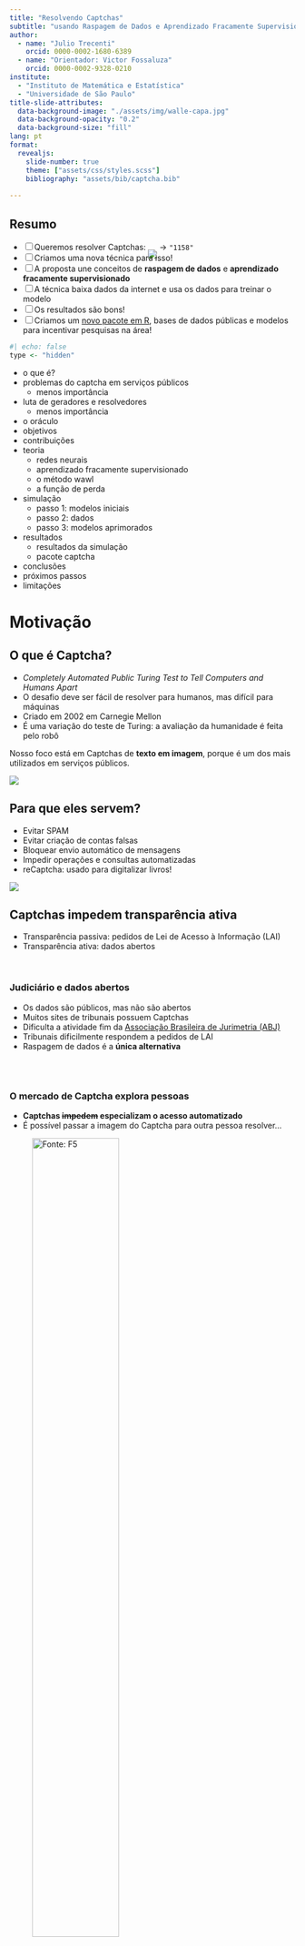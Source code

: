 ```yaml
---
title: "Resolvendo Captchas"
subtitle: "usando Raspagem de Dados e Aprendizado Fracamente Supervisionado"
author: 
  - name: "Julio Trecenti"
    orcid: 0000-0002-1680-6389
  - name: "Orientador: Victor Fossaluza"
    orcid: 0000-0002-9328-0210
institute: 
  - "Instituto de Matemática e Estatística"
  - "Universidade de São Paulo"
title-slide-attributes: 
  data-background-image: "./assets/img/walle-capa.jpg"
  data-background-opacity: "0.2"
  data-background-size: "fill"
lang: pt
format: 
  revealjs:
    slide-number: true
    theme: ["assets/css/styles.scss"]
    bibliography: "assets/bib/captcha.bib"
    
---
```



## Resumo

::: {.incremental}

- [ ] Queremos resolver Captchas: <img src="assets/img/dados_tjrs.jpg" style='margin:0px;margin: 0px 0px -15px 0px;'> -> `"1158"`
- [ ] Criamos uma nova técnica para isso!
- [ ] A proposta une conceitos de __raspagem de dados__ e __aprendizado fracamente supervisionado__
- [ ] A técnica baixa dados da internet e usa os dados para treinar o modelo
- [ ] Os resultados são bons!
- [ ] Criamos um [novo pacote em R](https://github.com/decryptr/captcha), bases de dados públicas e modelos para incentivar pesquisas na área!

:::

```r
#| echo: false
type <- "hidden"
```


::: {.notes}

- o que é?
- problemas do captcha em serviços públicos
    - menos importância
- luta de geradores e resolvedores
    - menos importância
- o oráculo
- objetivos
- contribuições
- teoria
    - redes neurais
    - aprendizado fracamente supervisionado
    - o método wawl
    - a função de perda
- simulação
    - passo 1: modelos iniciais
    - passo 2: dados
    - passo 3: modelos aprimorados
- resultados
    - resultados da simulação
    - pacote captcha
- conclusões
- próximos passos
- limitações

:::

# Motivação {background-image="./assets/img/dados_tjmg.jpeg" background-size="200px" background-repeat="repeat" background-opacity="0.1" visibility="uncounted"}

## O que é Captcha?

- *Completely Automated Public Turing Test to Tell Computers and Humans Apart*
- O desafio deve ser fácil de resolver para humanos, mas difícil para máquinas
- Criado em 2002 em Carnegie Mellon
- É uma variação do teste de Turing: a avaliação da humanidade é feita pelo robô

Nosso foco está em Captchas de __texto em imagem__, porque é um dos mais utilizados em serviços públicos.

![](assets/img/captcha.gif){fig-align="center"}

## Para que eles servem? {visibility='`r type`'}

- Evitar SPAM
- Evitar criação de contas falsas
- Bloquear envio automático de mensagens
- Impedir operações e consultas automatizadas
- reCaptcha: usado para digitalizar livros!

![](assets/img/recaptcha-example.gif){fig-align="center"}


## Captchas impedem transparência ativa

- Transparência passiva: pedidos de Lei de Acesso à Informação (LAI)
- Transparência ativa: dados abertos

<br/>

:::{.fragment .fade-in}

### Judiciário e dados abertos

- Os dados são públicos, mas não são abertos
- Muitos sites de tribunais possuem Captchas
- Dificulta a atividade fim da [Associação Brasileira de Jurimetria (ABJ)](https://abj.org.br)
- Tribunais dificilmente respondem a pedidos de LAI
- Raspagem de dados é a __única alternativa__

:::

## {auto-animate=true}

<br/>

### O mercado de Captcha explora pessoas

- __Captchas ~~impedem~~ especializam o acesso automatizado__
- É possível passar a imagem do Captcha para outra pessoa resolver...

![[Fonte: F5](https://www.f5.com/labs/articles/cisotociso/i-was-a-human-captcha-solver)](assets/img/2captcha.gif){width=60%}

## {auto-animate=true}

<br/>

### O mercado de Captcha explora pessoas

- __Captchas ~~impedem~~ especializam o acesso automatizado__
- É possível passar a imagem do Captcha para outra pessoa resolver...

### Resolver Captchas é bom para a ciência

- Captcha e inteligência artificial estão conectados
- Quando se resolvem Captchas, a ciência se desenvolve


<!-- ---------------------------------------------- -->

# Estado da arte {background-image="./assets/img/dados_tjmg.jpeg" background-size="200px" background-repeat="repeat" background-opacity="0.1" visibility="uncounted"}

## Uma luta de geradores e resolvedores

::: {.notes}
- Luta entre geradores e resolvedores
- Avanços em inteligência artificial e processamento de imagens
- Redes neurais como ferramentas úteis para resolver Captchas
- reCaptcha v1: digitalização de livros
- reCaptcha v2: identificação de objetos e animais
- Artigo da Google
- reCaptcha v3: verificação ativa do agente, foco em padrões de acesso
:::


```r
#| out-width: 100%
#| out-height: 800px
library(timevis)
tibble::tribble(
  ~id,                                     ~content, ~start, ~end,
    1,                            "Criação<br/>do site",   "2000-01-01", NA,
    2,                                "Tech. report",   "2002-01-01",   NA,
    3,                              "Paper original",   "2003-01-01",   NA,
    4,                        "Primeiro resolvedor",   "2003-01-01",   NA,
    5,                 "Aplicação de<br/>redes neurais",   "2004-01-01",   NA,
    6,                               "reCaptcha V1",   "2008-01-01", NA,
    7,             "reCaptcha comprada<br/>pela Google",   "2009-01-01",   NA,
    8, "resolvendo reCaptcha V1<br/>com 99,8% de acurácia",   "2013-01-01",   NA,
    9,                               "reCaptcha V2",   "2014-01-01", NA,
   10,                    "resolvendo<br/>reCaptcha V2",   "2017-01-01",   NA,
   11,                               "reCaptcha V3<br/>(fim da necessidade<br/>de usar Captchas)",   "2018-01-01", NA
  ) |> 
  dplyr::mutate(
    style = paste0(
      "font-size: .7em;background-color:", 
      c(rep("lightblue", 5), "lightgreen", "lightblue", "lightblue",
        "lightgreen", "lightblue", "lightgreen")
    ),
    # type = c(rep("box", 5), "range", "box", "box", "range", "box", "range"),
    # group = c(rep(2, 5), 1, 2, 2, 1, 2, 1)
  ) |> 
timevis::timevis(
  height = 500
)
```


## A luta acabou, mas os Captchas não {visibility='`r type`'}

- Captchas praticamente __não são necessários__ nos dias de hoje
- Ninguém venceu a luta; ela mudou de foco para __verificação ativa__
- Captchas se tornaram obsoletos, servindo principalmente para:
    - Pesquisa científica em inteligência artificial
    - Atrapalhar a vida de quem faz pesquisa com dados públicos

## Desafios atuais de pesquisa

- __Reduzir__ a quantidade __anotações necessárias__ para resolver um Captcha
- Criar __resolvedores__ de Captcha __universais__
- Abordagens recentes: redes generativas adversariais (GANs) e similares
- Trabalhos recentes: @yeAnotherTextCaptcha2018; @wangMakeComplexCaptchas2021.

<!-- ---------------------------------------------- -->

# Nova abordagem {background-image="./assets/img/dados_tjmg.jpeg" background-size="200px" background-repeat="repeat" background-opacity="0.1" visibility="uncounted"}

## Objetivo {auto-animate=true}

::: {style="margin-top: 200px; font-size: 1.3em; color: royalblue;"}
Desenvolver um método __inovador__, chamado WAWL (*Web Automatic Weak Learning*) para resolver Captchas, misturando técnicas de __aprendizado profundo__ com __raspagem de dados__ e aproveitando os dados fornecidos pelo oráculo.
:::

## Objetivos específicos {auto-animate=true}

Desenvolver um método __inovador__, chamado WAWL (*Web Automatic Weak Learning*) para resolver Captchas, misturando técnicas de __aprendizado profundo__ com __raspagem de dados__ e aproveitando os dados fornecidos pelo oráculo.

1.  Descrever o método proposto e estudar suas características.
2.  Construir e disponibilizar um repositório de dados para realização de mais pesquisas no ramo.
3.  Ajustar modelos e testar a eficácia do método.
4.  Disponibilizar um pacote computacional aberto que possibilita a implementação de soluções para resolver Captchas presentes em serviços públicos.

## Contribuições {.center .center-x}

:::{.columns}

:::{.column width="33%" .incremental}

### Pesquisa

- União entre áreas de aprendizado de máquinas e raspagem de dados
- Aplicação inovadora do aprendizado fracamente supervisionado com base potencialmente infinita

:::

:::{.column width="33%" .incremental}

### Aplicações

- O WAWL traz bons resultados empíricos
- Novos modelos disponíveis
- Destravamos algumas pesquisas aplicada no Brasil


:::

:::{.column width="33%" .incremental}

### Sociedade

- Novo pacote `{captcha}` disponível para comunidade
- Novas bases de dados disponíveis
- Desincentivo aos mercados que exploram pessoas


:::

:::

## Oráculo: a oportunidade

- Quando preenchemos um Captcha no site, ele nos diz se acertamos ou não
- Mas a informação é limitada: o site só diz de __acertamos__ ou __erramos__.
- É como um __oráculo__, que sempre nos diz verdade, mas de forma incompleta.

:::{width="80%"}

![Fonte: The Matrix](assets/img/cookie.gif){fig-align="center" width="50%"}

:::

## O que é oráculo?

![](assets/img/esquema-oraculo.png){fig-align="center"}

- Conceito de oráculo: resposta do site sobre acerto/erro
- Oráculos existem em __todos__ os sites com Captchas
- Podem permitir __vários chutes__ para um mesmo Captcha

## Nossa solução {background-image="./assets/img/walle.webp" background-opacity="0.2" .center .center-x}

::: {style="margin-top: 200px; font-size: 1.4em"}

__Web Automatic Weak Learning (WAWL)__

- Parte de um modelo inicial

- Obtém novos dados automaticamente

- Atualiza o modelo

:::

## Como funciona?

![](assets/img/wawl.png){fig-align="center"}

- __Modelo inicial__: pode ser ajustado com uma pequena base completamente anotada ou pode ser um super-modelo generalista.

## Vantagens do WAWL

- Aproveita os recursos disponíveis: __base de dados__ virtualmente __infinita__
- Fácil de implementar: só precisa de uma __mudança na função de perda__
- __Depende de um raspador__, cujo tempo de desenvolvimento é __negligenciável__ devido à necessidade de construí-los na prática

## Arquitetura da rede neural {visibility='`r type`'}

```r
#| label: fig-diagrama-modelo-cnn
#| fig-cap: "Diagrama representando o modelo utilizado de forma genérica, com todos os componentes e subcomponentes apresentados de forma esquemática"
knitr::include_graphics("assets/img/diagrama-modelo-cnn.png")
```

## Adaptação da função de perda

- Função de perda adaptada para informação limitada do oráculo
- Considera rótulos corretos e incorretos

$$\mathcal L(g(\mathbf x), {\mathbf y}) = -\log\left[1 - \sum_{y \in \mathcal A} {g_y}(\mathbf x) I(y\notin {\mathbf y})\right]$$

- Quando a informação é __parcial__, a __perda é maior__ quando o modelo dá alta probabilidade para um __rótulo incorreto__.
- Quando a informação é __completa__, utilizamos a função de __perda original__.  
- Como ler a função: "Não dê altas probabilidades para rótulos que sabemos que estão errados!"

## Exemplo {visibility='`r type`'}

:::{.fragment}
Rótulo incorreto com __alta__ probabilidade

- Rede neural retorna 0.99 para rótulo incorreto $j$

$$\mathcal L(g(\mathbf x), \{1,\dots,10\}\setminus \{j\}) = -\log\left[1-{g_j}(\mathbf x)\right] = -\log\left[1-0.99 \right] = 4.61$$

- Penalização __maior__ para predição incorreta

:::

<hr/>

:::{.fragment}
Rótulo incorreto com __baixa__ probabilidade

- Rede neural retorna 0.01 para rótulo incorreto $k$

$$\mathcal L(g(\mathbf x), \{1,\dots,10\}\setminus \{k\}) = -\log\left[1-{g_k}(\mathbf x)\right] = -\log\left[1-0.01 \right] = 0.01$$

- Penalização menor para predição menos provável

:::

## Aprendizado fracamente supervisionado {visibility='`r type`'}

Generalização do aprendizado estatístico: contempla aprendizado supervisionado, aprendizado semi-supervisionado e vários tipos de supervisão fraca (rótulos incorretos, rótulos incompletos, etc) e sem supervisão.

:::{}
![Exemplo de supervisor fraco](assets/img/office.gif)
:::

- __Nosso caso__: Aprendizado com dados parcialmente rotulados (PLL): parte da base anotada sem erros, parte com lista de rótulos possíveis.

- __Rótulos parciais__: lista de possíveis valores para $y$, incluindo o correto.

- __Rótulos complementares__: a lista de possíveis valores inclui todos os valores menos 1. No nosso caso, a tentativa errada que vem do oráculo.

## Como demonstrar que funciona? {visibility='`r type`'}

- __Passo-a-passo__: escrever distribuição dos dados, reescrever função de risco, criar estimador e demonstrar convergência

- A partir da distribuição dos dados, reescreve-se a função de risco do problema completamente supervisionado em termos do problema de rótulos parciais.

- Considerando que $f^*$ é a função obtida em um problema completamente supervisionado, $\hat{f}$ é a função obtida no problema com rótulos parciais e seguindo algumas suposições adicionais, demonstra-se que 

$$|\mathcal R(\hat f) - \mathcal R(f^*)|$$

é limitada e converge para zero quando tamanho da amostra vai para infinito. Geralmente, utiliza-se a *teoria de complexidade de Rademacher* na demonstração [@fengProvablyConsistentPartiallabel2020].

## Situação atual {visibility='`r type`'}

- Os trabalhos existentes demonstram convergência independentemente da função de perda (sob certas suposições), para algumas distribuições específicas dos dados rotulados parcialmente.

- Também existem demonstrações para funções de perda específicas (diferentes da nossa), que independem da distribuição dos dados. No entanto, essas soluções envolvem apenas rótulos complementares, não rótulos complementares múltiplos. 

- Até o momento, não existe uma demonstração que aborde exatamente os dados da metodologia WAWL. No entanto, a função de perda proposta é bastante natural e pode ser adaptada de @yuLearningBiasedComplementary2018.

- Adicionalmente, o fato de observarmos rótulos complementares múltiplos tende a proporcionar resultados melhores, já que nesse caso temos mais informação.

# Simulação {background-image="./assets/img/dados_tjmg.jpeg" background-size="200px" background-repeat="repeat" background-opacity="0.1" visibility="uncounted"}

## Lista de Captchas {.scrollable}

|Nome   |Exemplo             |Descrição                                         
|:------|:-------------------|:---------------------------------------------------|
|cadesp |![cadesp](assets/img/dados_cadesp.jpg){height=80px}|Centro de Apoio ao Desenvolvimento da Saude Publica |
|esaj   |![esaj](assets/img/dados_esaj.png){height=80px}|Tribunal de Justica da Bahia                        |
|jucesp |![jucesp](assets/img/dados_jucesp.jpg){height=80px}|Junta Comercial de Sao Paulo                        |
|rfb    |![rfb](assets/img/dados_rfb.png){height=80px}|Receita Federal                                     |
|sei    |![sei](assets/img/dados_sei.png){height=80px}|Sistema Eletronico de Informacoes - ME              |
|tjmg   |![tjmg](assets/img/dados_tjmg.jpeg){height=80px}|Tribunal de Justica de Minas Gerais                 |
|tjpe   |![tjpe](assets/img/dados_tjpe.png){height=80px}|Tribunal de Justica de Pernambuco                   |
|tjrs   |![tjrs](assets/img/dados_tjrs.jpg){height=80px}|Tribunal de Justica do Rio Grande do Sul            |
|trf5   |![trf5](assets/img/dados_trf5.jpg){height=80px}|Tribunal Regional Federal 5                         |
|trt    |![trt](assets/img/dados_trt.jpeg){height=80px}|Tribunal Regional do Trabalho 3                     |

Também consideramos Captchas artificiais, criados diretamente no R.

## Captchas artificiais {visibility='`r type`'}

- Facilita testes e simulações
- Evita necessidade de acesso à internet e construção de bases de dados específicas

:::{}

```r
#| label: fig-captcha-r-exemplo
#| fig-cap: Exemplo de captcha gerado pela função `captcha::captcha_generate()`
#| out-width: 50%
set.seed(5)
gen <- captcha::captcha_generate()
gen$lab <- NULL
plot(gen)
```   

:::
   
## Para baixar os dados {visibility='`r type`' auto-animate=true}

### Raspagem de dados

```r
#| label: fig-fluxo-web-scraping
#| fig-cap: "Ciclo da raspagem de dados. Fonte: [curso de Web Scraping da Curso-R](https://curso-r.github.io/main-web-scraping)."
#| out-width: 80%

knitr::include_graphics("assets/img/cycle.png")
```

- Cada Captcha ganhou uma função `captcha_access()` e outra `captcha_test()`. 
- Códigos disponíveis no pacote [`{captchaDownload}`](https://github.com/jtrecenti/captchaDownload).


## Para baixar os dados {auto-animate=true}

### Raspagem de dados

- Cada Captcha ganhou uma função `captcha_access()` e outra `captcha_test()`. 
- Códigos disponíveis no pacote [`{captchaDownload}`](https://github.com/jtrecenti/captchaDownload).

### Bases disponíveis

- As bases de dados com imagens anotadas foram disponibilizadas na aba de lançamentos (*releases*) do [repositório principal do projeto de pesquisa](https://github.com/decryptr/captcha/releases). 

- As bases e modelos ajustados estão disponíveis para quem tiver interesse em fazer novas pesquisas e utilizar os resultados em suas aplicações.

## Simulação em 3 passos  {visibility='`r type`'}

:::{.columns}
:::{.column width=33% .incremental}
#### 1. Modelo Inicial

__Objetivo__: Obter modelos preditivos de Captchas com diferentes acurácias

- Construção de amostras de dados com subconjuntos das bases completas
- Aplicação modelos com diferentes hiperparâmetros
- Seleção do melhor modelo para cada tamanho de amostra

:::

:::{.column width=33% .incremental}

#### 2. Dados

__Objetivo__: Construir bases de dados utilizando o oráculo

- Filtro de modelos com acurácia entre 5% e 50%
- Coleta de imagens com diferentes quantidades de tentativas (1, 5 e 10)
- Construção de bases de teste

:::

:::{.column width=33% .incremental}

#### 3. Modelo Final

__Objetivo__: Ajustar modelo final para as 65 bases de treino disponíveis

- Modificação da função de perda do modelo
- Busca de hiperparâmetros e ajuste de modelos para cada base de dados
- Comparação de acurácias iniciais e finais

:::

:::

## Simulação em 3 passos

<br/><br/>

:::{.columns}
:::{.column width=33% .incremental}

#### 1. Modelo Inicial

Obter modelos preditivos de Captchas com diferentes acurácias

:::

:::{.column width=33% .incremental}

#### 2. Dados

Construir bases de dados utilizando o oráculo

:::

:::{.column width=33% .incremental}

#### 3. Modelo Final

Ajustar modelo final para as bases de treino construídas

:::

:::

::: {.fragment}

<hr/>

<br/>

### Experimentos adicionais

- Aplicação __iterada__ do WAWL para verificar melhorias
- __Aprendizado online__: download de dados dentro do *minibatch*

:::

# Resultados {background-image="./assets/img/dados_tjmg.jpeg" background-size="200px" background-repeat="repeat" background-opacity="0.1" visibility='uncounted'}


## Resultado geral {visibility='`r type`'}

```r
#| echo: false
total_sim <- doutorado::da_results_simulacao |> 
  dplyr::distinct(captcha, n, ntry) |> 
  nrow()

ganho_medio <- doutorado::da_results_simulacao |> 
  dplyr::select(-model) |> 
  tidyr::pivot_wider(names_from = fase, values_from = acc) |> 
  with(mean(oraculo / inicial)) |> 
  scales::percent()

ganho_absoluto <- doutorado::da_results_simulacao |> 
  dplyr::select(-model) |> 
  tidyr::pivot_wider(names_from = fase, values_from = acc) |> 
  with(mean(oraculo - inicial)) |> 
  scales::percent()
```

- Total de simulações[^1]: `r total_sim`
- Variação: tipo de Captcha, acurácia do modelo inicial, tentativas no oráculo

- __Ganho médio__: `r ganho_medio`: mais de 3 vezes a acurácia do modelo inicial.
- __Ganho absoluto__: `r ganho_absoluto`. Aumento médio na acurácia de 33%.

[^1]: Base de dados: [Repositório da tese](https://github.com/jtrecenti/doutorado). Contém: Captcha ajustado, observações do modelo inicial, tentativas do oráculo, etapa de simulação, caminho do modelo ajustado, acurácia obtida

## Resultados do WAWL

Ganho relativo maior que 3x; ganho absoluto de 33%.

```r
#| label: fig-simulacao-captcha
#| fig-width: 8
#| fig-height: 5
#| out-width: 100%
#| fig-cap: "Resultados da simulação por captcha, quantidade de tentativas e modelo inicial."

doutorado::da_results_simulacao |>
  dplyr::select(-model) |>
  dplyr::mutate(ntry2 = dplyr::case_when(
    ntry == "01" ~ "Apenas 1",
    TRUE ~ "Mais de 1"
  )) |>
  tidyr::pivot_wider(names_from = fase, values_from = acc) |> 
  dplyr::group_by(captcha, ntry) |> 
  dplyr::mutate(inicial_cut = cut(
    inicial, c(0, .1, .35, .6),
    labels = c("Até 10%", "Entre 10% e 35%", "Mais de 35%")
  )) |> 
  dplyr::rename(wawl = oraculo) |> 
  tidyr::pivot_longer(
    c(inicial, wawl), 
    names_to = "fase", 
    values_to = "acc"
  ) |> 
  ggplot2::ggplot(ggplot2::aes(
    x = fase, y = acc,
    colour = inicial_cut,
    linetype = ntry2,
    group = paste(captcha, n, ntry))
  ) +
  ggplot2::geom_point() +
  ggplot2::geom_line() +
  ggplot2::scale_colour_viridis_d(begin = .2, end = .8, option = "A") +
  ggplot2::scale_y_continuous(labels = scales::percent) +
  ggplot2::facet_wrap(~captcha) +
  ggthemes::theme_hc(base_size = 13) +
  ggplot2::labs(
    x = "Técnica",
    y = "Acurácia",
    colour = "Modelo inicial",
    linetype = "# Tentativas"
  ) +
  ggplot2::theme(
    legend.position = "right"
  )
```

## Aplicação iterada

A utilização da técnica levou o modelo a uma acurácia de 100%.

```r
#| label: fig-aplicacao-iterada
#| fig-cap: "Resultados da aplicação iterativa do WAWL"
#| fig-width: 7
#| fig-height: 4
#| out-width: 85%

dados_iteracao_trf5 <- tibble::tribble(
  ~n, ~ntry,         ~tempo,              ~acc,
  "00101",  "01",    "acc_antes", 0.238095238095238,
  "00101",  "01", "acc_oraculo1",             0.705,
  "00101",  "01", "acc_oraculo2",                 1
)

dados_iteracao_trf5 |> 
  ggplot2::ggplot(ggplot2::aes(x = tempo, y = acc)) +
  ggplot2::geom_col(fill = viridis::viridis(2,.9,.3,.7,1,"A")[1], width = .5) +
  ggplot2::scale_y_continuous(labels = scales::percent) +
  ggplot2::scale_x_discrete(
    labels = c(
      "Modelo Inicial\n(n=100)", 
      "Primeira iteração\ndo WAWL\n(n=1000)", 
      "Segunda iteração\ndo WAWL\n(n=2000)"
    )
  ) +
  ggplot2::labs(
    x = "",
    y = "Acurácia"
  ) +
  ggplot2::theme_minimal(14)

```

O resultado sugere que o método WAWL pode ser aplicado iterativamente para aprimorar o aprendizado do modelo.

## Aprendizado online

A partir do modelo inicial 11% de acurácia. 

```r
#| label: fig-online-learning
#| fig-cap: "Resultados do experimento com aprendizado online"
#| fig-width: 7
#| fig-height: 4
#| out-width: 80%
doutorado::da_online |> 
  ggplot2::ggplot() +
  ggplot2::aes(x = epoch, y = captcha.acc) +
  ggplot2::geom_hline(
    yintercept = max(doutorado::da_online$captcha.acc),
    colour = "purple", linetype = 2
  ) +
  ggplot2::geom_line(linewidth = 1.3) +
  ggplot2::geom_point(alpha = .8) +
  ggthemes::theme_hc(14) +
  ggplot2::scale_y_continuous(labels = scales::percent, limits = c(0,1)) +
  ggplot2::scale_x_continuous(limits = c(0, 104)) +
  ggplot2::labs(x = "Época", y = "Acurácia") +
  ggplot2::annotate(
    "text",
    x = 100,
    y = max(doutorado::da_online$captcha.acc),
    label = scales::percent(max(doutorado::da_online$captcha.acc)),
    vjust = -.4,
    hjust = -.1,
    size = 5.7,
    colour = "purple"
  )
```

Após 100 épocas, o modelo baixou 6391 imagens e chegou em uma acurácia de 87% na base de teste.  

:::{.notes}

- Integração direta da raspagem de dados no ciclo de aprendizagem
- Modelo, função de perda e base de testes idênticos à simulação completa
- Minibatch construído baixando dados diretamente da internet
- Probabilidade de 80% para baixar novos casos
- Minibatch de 40 observações
- Época definida como 2 minibatches

:::

## Conclusões sobre o Método WAWL {visibility='`r type`'}

- Resultados expressivos e consistentes
- Aproveita oportunidade de feedback oráculo múltiplo
- Aplicação possível para modelos iniciais fracos (acurácia até 10%)
- Factível para bases pequenas ou modelos generalistas


## Pacote `{captcha}`

![](assets/img/diagram.png){fig-align="center"}

- Pacote submetido ao __Journal of Open Source Software (JOSS)__.
- Atualmente, é uma revista conceito B1 no sistema Sucupira (CAPES).
- No momento, [estão avaliando se o tema está dentro do escopo da revista](https://github.com/openjournals/joss-reviews/issues/5286).

# Conclusões {background-image="./assets/img/dados_tjmg.jpeg" background-size="200px" background-repeat="repeat" background-opacity="0.1" visibility="uncounted"}

## Principais avanços {.center}

:::{.columns}
:::{.column width=30%}

#### Pesquisa bibliográfica

- Histórico dos Captchas
- Uso em serviços públicos
- Incentivo para mão de obra precária
- Estado da arte na parte estatística

:::
:::{.column width=30%}

#### Avanço metodológico

- Método WAWL
- Raspagem de dados
- Aprendizado estatístico com rótulos parciais
- Aumento de acurácia sem anotação manual

:::
:::{.column width=30%}

#### Resultados empíricos

- Acurácia do modelo aumentada em 3x
- Possibilidade de aplicação iterada para maior poder preditivo
- Possibilidade de aplicação de aprendizado online

:::
:::

## Principais contribuições {.center}

::: {.columns}

::: {.column width=33%}
#### Pesquisa acadêmica

- Aprendizado com rótulos parciais
- Raspagem de dados em estatística
- Exploração de oráculos
:::

::: {.column width=33%}

#### Comunidade de programação

- Pacote `{captcha}`
- Disponibilização de dados e modelos

:::

::: {.column width=33%}
#### Sociedade em geral

- Quebra de incentivo nefasto
- Possibilitar novas pesquisas
:::

:::

## Próximos passos

### Aprimoramentos

- Resultados matemáticos mais robustos
- Aprofundamento dos estudos de aplicação iterada e aprendizado online

### Extensões

- Modelo geral de resolução de Captchas 
- Integração com GPT-4?


# Obrigado! {visibility='uncounted'}

:::{.walle}
![](assets/img/walle.gif)
:::

## Referências usadas na apresentação {visibility='uncounted'}

::: {#refs}
:::

<hr/>

:::{.footnote}

Para uma lista completa de referências, ver o [repositório da tese](https://jtrecenti.github.io/doutorado/bibliografia.html).

:::
